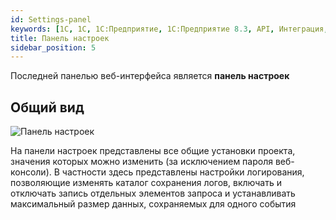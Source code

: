 ```yaml
---
id: Settings-panel
keywords: [1C, 1С, 1С:Предприятие, 1С:Предприятие 8.3, API, Интеграция, Сервисы, Обмен, OneScript, CLI]
title: Панель настроек
sidebar_position: 5
---
```


Последней панелью веб-интерфейса является **панель настроек**

## Общий вид

![Панель настроек](../../../../static/img/Docs/Melezh/ru/20.png)

На панели настроек представлены все общие установки проекта, значения которых можно изменить (за исключением пароля веб-консоли). В частности здесь представлены настройки логирования, позволяющие изменять каталог сохранения логов, включать и отключать запись отдельных элементов запроса и устанавливать максимальный размер данных, сохраняемых для одного события